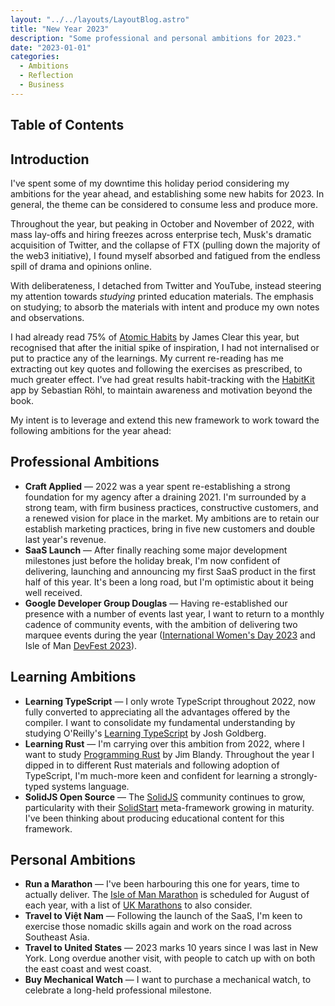 ```yaml
---
layout: "../../layouts/LayoutBlog.astro"
title: "New Year 2023"
description: "Some professional and personal ambitions for 2023."
date: "2023-01-01"
categories:
  - Ambitions
  - Reflection
  - Business
---
```



## Table of Contents

## Introduction

I've spent some of my downtime this holiday period considering my ambitions for the year ahead, and establishing some new habits for 2023. In general, the theme can be considered to consume less and produce more.

Throughout the year, but peaking in October and November of 2022, with mass lay-offs and hiring freezes across enterprise tech,  Musk's dramatic acquisition of Twitter, and the collapse of FTX (pulling down the majority of the web3 initiative), I found myself absorbed and fatigued from the endless spill of drama and opinions online.

With deliberateness, I detached from Twitter and YouTube, instead steering my attention towards _studying_ printed education materials. The emphasis on studying; to absorb the materials with intent and produce my own notes and observations.

I had already read 75% of [Atomic Habits](https://jamesclear.com/atomic-habits) by James Clear this year, but recognised that after the initial spike of inspiration, I had not internalised or put to practice any of the learnings. My current re-reading has me extracting out key quotes and following the exercises as prescribed, to much greater effect.  I've had great results habit-tracking with the [HabitKit](https://www.habitkit.app/) app by Sebastian Röhl, to maintain awareness and motivation beyond the book.

My intent is to leverage and extend this new framework to work toward the following ambitions for the year ahead:

## Professional Ambitions

- **Craft Applied** — 2022 was a year spent re-establishing a strong foundation for my agency after a draining 2021. I'm surrounded by a strong team, with firm business practices, constructive customers, and a renewed vision for place in the market. My ambitions are to retain our establish marketing practices, bring in five new customers and double last year's revenue.
- **SaaS Launch** — After finally reaching some major development milestones just before the holiday break, I'm now confident of delivering, launching and announcing my first SaaS product in the first half of this year. It's been a long road, but I'm optimistic about it being well received.
- **Google Developer Group Douglas** — Having re-established our presence with a number of events last year, I want to return to a monthly cadence of community events, with the ambition of delivering two marquee events during the year ([International Women's Day 2023](https://gdg.community.dev/iwd/) and Isle of Man [DevFest 2023](https://developers.google.com/community/devfest)).

## Learning Ambitions

- **Learning TypeScript** — I only wrote TypeScript throughout 2022, now fully converted to appreciating all the advantages offered by the compiler. I want to consolidate my fundamental understanding by studying O'Reilly's [Learning TypeScript](https://www.learningtypescript.com/) by Josh Goldberg.
- **Learning Rust** — I'm carrying over this ambition from 2022, where I want to study [Programming Rust](https://www.oreilly.com/library/view/programming-rust-2nd/9781492052586/) by Jim Blandy. Throughout the year I dipped in to different Rust materials and following adoption of TypeScript, I'm much-more keen and confident for learning a strongly-typed systems language.
- **SolidJS Open Source** — The [SolidJS](https://www.solidjs.com/) community continues to grow, particularity with their [SolidStart](https://start.solidjs.com/getting-started/what-is-solidstart) meta-framework growing in maturity. I've been thinking about producing educational content for this framework.

## Personal Ambitions

- **Run a Marathon** — I've been harbouring this one for years, time to actually deliver. The [Isle of Man Marathon](http://www.isleofmanmarathon.com/) is scheduled for August of each year, with a list of [UK Marathons](http://www.marathonrunnersdiary.com/races/uk-marathons-list.php) to also consider.
- **Travel to Việt Nam** — Following the launch of the SaaS, I'm keen to exercise those nomadic skills again and work on the road across Southeast Asia.
- **Travel to United States** — 2023 marks 10 years since I was last in New York. Long overdue another visit, with people to catch up with on both the east coast and west coast.
- **Buy Mechanical Watch** — I want to purchase a mechanical watch, to celebrate a long-held professional milestone.